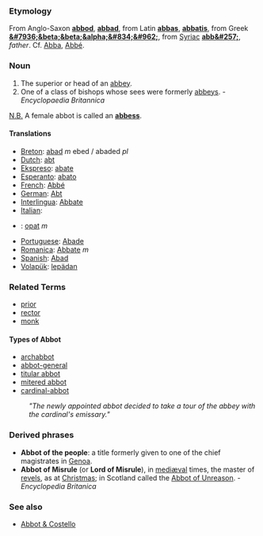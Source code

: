 ===Etymology===
From Anglo-Saxon '''[[abbod]]''', '''[[abbad]]''', from  Latin '''[[abbas]]''', '''[[abbatis]]''', from Greek '''[[&#7936;&beta;&beta;&alpha;&#834;&#962;]]''', from [[Syriac]] '''[[abb&#257;]]''',  ''father''. Cf. [[Abba]], [[Abbé]].

===Noun===
#The superior or head of an [[abbey]].
#One of a class of bishops whose sees were formerly [[abbeys]]. - ''Encyclopaedia Britannica''

[[N.B.]] A female abbot is called an '''[[abbess]]'''.

==== Translations ====
*[[Breton]]: [[abad]] ''m'' ebed / abaded ''pl''
*[[Dutch]]: [[abt]]
*[[Ekspreso]]: [[abate]]
*[[Esperanto]]: [[abato]]
*[[French]]: [[Abbé]]
*[[German]]: [[Abt]]
*[[Interlingua]]: [[Abbate]]
*[[Italian]]: [[]]
*{{pl}}: [[opat]] ''m''
*[[Portuguese]]: [[Abade]]
*[[Romanica]]: [[Abbate]] ''m''
*[[Spanish]]: [[Abad]]
*[[Volapük]]: [[lepädan]]

===Related Terms===
*[[prior]]
*[[rector]]
*[[monk]]

====Types of Abbot====
*[[archabbot]]
*[[abbot-general]]
*[[titular abbot]]
*[[mitered abbot]]
*[[cardinal-abbot]]
:'' "The newly appointed abbot decided to take a tour of the abbey with the cardinal's emissary." ''

===Derived phrases===
*'''Abbot of the people''': a title formerly given to one of the chief magistrates in [[Genoa]]. 
*'''Abbot of Misrule''' (or '''Lord of Misrule'''), in [[mediæval]] times, the master of [[revels]], as at [[Christmas]]; in Scotland called the [[Abbot of Unreason]]. - ''Encyclopedia Britanica''

===See also===
*[[Abbot & Costello]]